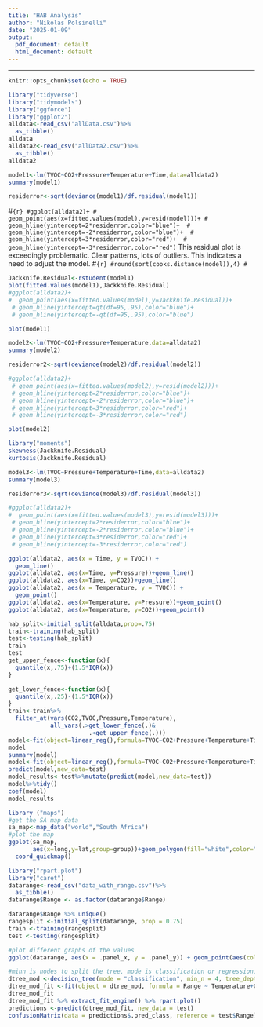 ```yaml
---
title: "HAB Analysis"
author: "Nikolas Polsinelli"
date: "2025-01-09"
output:
  pdf_document: default
  html_document: default
---
```

---
```r
knitr::opts_chunk$set(echo = TRUE)
```

```r
library("tidyverse")
library("tidymodels")
library("ggforce")
library("ggplot2")
alldata<-read_csv("allData.csv")%>%
  as_tibble()
alldata
alldata2<-read_csv("allData2.csv")%>%
  as_tibble()
alldata2
```
```r
model1<-lm(TVOC~CO2+Pressure+Temperature+Time,data=alldata2)
summary(model1)
```
```r
residerror<-sqrt(deviance(model1)/df.residual(model1))
```
#```{r}
#ggplot(alldata2)+
#  geom_point(aes(x=fitted.values(model),y=resid(model)))+
#  geom_hline(yintercept=2*residerror,color="blue")+
 # geom_hline(yintercept=-2*residerror,color="blue")+
 # geom_hline(yintercept=3*residerror,color="red")+
 # geom_hline(yintercept=-3*residerror,color="red")
```
This residual plot is exceedingly problematic. Clear patterns, lots of outliers. This indicates a need to adjust the model.
#```{r}
#round(sort(cooks.distance(model)),4)
#```
```r
Jackknife.Residual<-rstudent(model1)
plot(fitted.values(model1),Jackknife.Residual)
#ggplot(alldata2)+
#  geom_point(aes(x=fitted.values(model),y=Jackknife.Residual))+
 # geom_hline(yintercept=qt(df=95,.95),color="blue")+
 # geom_hline(yintercept=-qt(df=95,.95),color="blue")
```
```r
plot(model1)
```
```r
model2<-lm(TVOC~CO2+Pressure+Temperature,data=alldata2)
summary(model2)
```
```r
residerror2<-sqrt(deviance(model2)/df.residual(model2))
```
```r
#ggplot(alldata2)+
 # geom_point(aes(x=fitted.values(model2),y=resid(model2)))+
 # geom_hline(yintercept=2*residerror,color="blue")+
 # geom_hline(yintercept=-2*residerror,color="blue")+
 # geom_hline(yintercept=3*residerror,color="red")+
 # geom_hline(yintercept=-3*residerror,color="red")
```
```r
plot(model2)
```
```r
library("moments")
skewness(Jackknife.Residual)
kurtosis(Jackknife.Residual)
```
```r
model3<-lm(TVOC~Pressure+Temperature+Time,data=alldata2)
summary(model3)
```
```r
residerror3<-sqrt(deviance(model3)/df.residual(model3))
```
```r
#ggplot(alldata2)+
#  geom_point(aes(x=fitted.values(model3),y=resid(model3)))+
 # geom_hline(yintercept=2*residerror,color="blue")+
 # geom_hline(yintercept=-2*residerror,color="blue")+
 # geom_hline(yintercept=3*residerror,color="red")+
 # geom_hline(yintercept=-3*residerror,color="red")
```

```r
ggplot(alldata2, aes(x = Time, y = TVOC)) +
  geom_line()
ggplot(alldata2, aes(x=Time, y=Pressure))+geom_line()
ggplot(alldata2, aes(x=Time, y=CO2))+geom_line()
ggplot(alldata2, aes(x = Temperature, y = TVOC)) +
  geom_point()
ggplot(alldata2, aes(x=Temperature, y=Pressure))+geom_point()
ggplot(alldata2, aes(x=Temperature, y=CO2))+geom_point()
```
```r
hab_split<-initial_split(alldata,prop=.75)
train<-training(hab_split)
test<-testing(hab_split)
train
test
get_upper_fence<-function(x){
  quantile(x,.75)+(1.5*IQR(x))
}

get_lower_fence<-function(x){
  quantile(x,.25)-(1.5*IQR(x))
}
train<-train%>%
  filter_at(vars(CO2,TVOC,Pressure,Temperature),
            all_vars(.>get_lower_fence(.)&
                       .<get_upper_fence(.)))
model<-fit(object=linear_reg(),formula=TVOC~CO2+Pressure+Temperature+Time,data=train)
model
summary(model)
model<-fit(object=linear_reg(),formula=TVOC~CO2+Pressure+Temperature+Time,data=train)
predict(model,new_data=test)
model_results<-test%>%mutate(predict(model,new_data=test))
model%>%tidy()
coef(model)
model_results
```
```r
library ("maps")
#get the SA map data
sa_map<-map_data("world","South Africa")
#plot the map
ggplot(sa_map,
       aes(x=long,y=lat,group=group))+geom_polygon(fill="white",color="black")+
  coord_quickmap()
```
```r
library("rpart.plot")
library("caret")
datarange<-read_csv("data_with_range.csv")%>%
  as_tibble()
datarange$Range <- as.factor(datarange$Range)

datarange$Range %>% unique()
rangesplit <-initial_split(datarange, prop = 0.75) 
train <-training(rangesplit) 
test <-testing(rangesplit)
```

```r
#plot different graphs of the values
ggplot(datarange, aes(x = .panel_x, y = .panel_y)) + geom_point(aes(color = Range)) + geom_autodensity(aes(fill = Range)) + geom_boxplot(aes(fill = Range)) + facet_matrix(vars(Temperature:CO2), layer.lower = 1, layer.diag = 2, layer.upper = 3)
```
```r
#minn is nodes to split the tree, mode is classification or regression, depth is maximum depth of tree
dtree_mod <-decision_tree(mode = "classification", min_n = 4, tree_depth = 3)
dtree_mod_fit <-fit(object = dtree_mod, formula = Range ~ Temperature+CO2+Pressure+Time, data = train)
dtree_mod_fit
dtree_mod_fit %>% extract_fit_engine() %>% rpart.plot()
predictions <-predict(dtree_mod_fit, new_data = test)
confusionMatrix(data = predictions$.pred_class, reference = test$Range)
```

